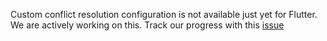 Custom conflict resolution configuration is not available just yet for Flutter. We are actively working on this. Track our progress with this [issue](https://github.com/aws-amplify/amplify-flutter/issues/230)
